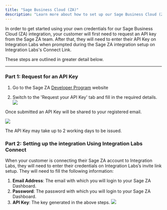 ```yaml
---
title: "Sage Business Cloud (ZA)"
description: "Learn more about how to set up our Sage Business Cloud (ZA) integration."
---
```


In order to get started using your own credentials for our Sage Business Cloud (ZA) integration, your customer will first need to request an API key from the Sage ZA team. After that, they will need to enter their API Key on Integration Labs when prompted during the Sage ZA integration setup on Integration Labs's Connect Link.

These steps are outlined in greater detail below.

---

### Part 1: Request for an API Key

1. Go to the Sage ZA [Developer Program](https://accounting.sageone.co.za/Marketing/DeveloperProgram.aspx) website

1. Switch to the 'Request your API Key' tab and fill in the required details.
   ![](/images/e1efdce-image.png)

Once submitted an API Key will be shared to your registered email.

![](/images/bcc09cc-apikey_sample.png)

<Note> The API Key may take up to 2 working days to be issued. </Note>

### Part 2: Setting up the integration Using Integration Labs Connect

When your customer is connecting their Sage ZA account to Integration Labs, they will need to enter their credentials on Integration Labs’s invite link setup. They will need to fill the following information:

1.  **Email Address**: The email with which you will login to your Sage ZA Dashboard.
2.  **Password**: The password with which you will login to your Sage ZA Dashboard.
3.  **API Key**: The key generated in the above steps.
    ![](/images/sage_za_connection.png)
